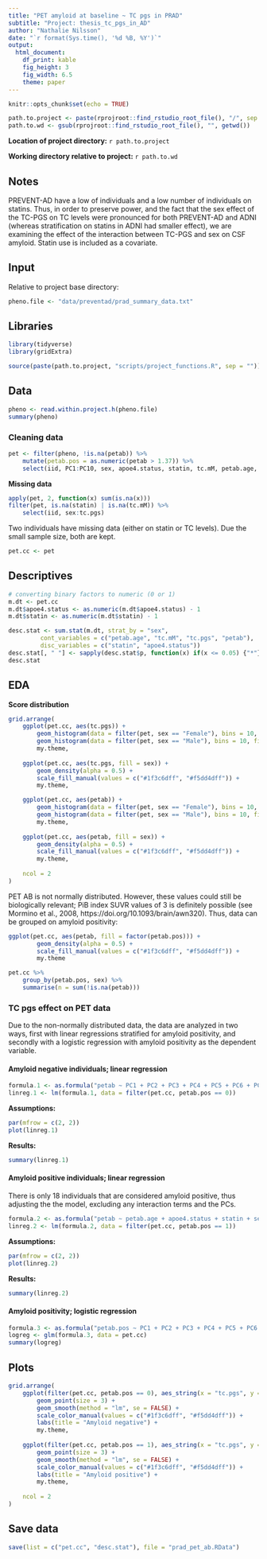 ```yaml
---
title: "PET amyloid at baseline ~ TC pgs in PRAD"
subtitle: "Project: thesis_tc_pgs_in_AD"
author: "Nathalie Nilsson"
date: "`r format(Sys.time(), '%d %B, %Y')`"
output: 
  html_document: 
    df_print: kable
    fig_height: 3
    fig_width: 6.5
    theme: paper
---
```


```r
knitr::opts_chunk$set(echo = TRUE)
```

```r
path.to.project <- paste(rprojroot::find_rstudio_root_file(), "/", sep = "")
path.to.wd <- gsub(rprojroot::find_rstudio_root_file(), "", getwd())
```
**Location of project directory:** `r path.to.project`

**Working directory relative to project:** `r path.to.wd`

## Notes
PREVENT-AD have a low of individuals and a low number of individuals on statins. Thus, in order to preserve power, and the fact that the sex effect of the TC-PGS on TC levels were pronounced for both PREVENT-AD and ADNI (whereas stratification on statins in ADNI had smaller effect), we are examining the effect of the interaction between TC-PGS and sex on CSF amyloid. Statin use is included as a covariate. 

## Input
Relative to project base directory:
```r
pheno.file <- "data/preventad/prad_summary_data.txt"
```

## Libraries
```r
library(tidyverse)
library(gridExtra)

source(paste(path.to.project, "scripts/project_functions.R", sep = ""))
```

## Data
```r
pheno <- read.within.project.h(pheno.file)
summary(pheno)
```

### Cleaning data
```r
pet <- filter(pheno, !is.na(petab)) %>%
    mutate(petab.pos = as.numeric(petab > 1.37)) %>%
    select(iid, PC1:PC10, sex, apoe4.status, statin, tc.mM, petab.age, petab, petab.pos, tc.pgs)
```

**Missing data**
```r
apply(pet, 2, function(x) sum(is.na(x)))
filter(pet, is.na(statin) | is.na(tc.mM)) %>%
    select(iid, sex:tc.pgs)
```
Two individuals have missing data (either on statin or TC levels). Due the small sample size, both are kept. 

```r
pet.cc <- pet
```

## Descriptives
```r
# converting binary factors to numeric (0 or 1)
m.dt <- pet.cc
m.dt$apoe4.status <- as.numeric(m.dt$apoe4.status) - 1
m.dt$statin <- as.numeric(m.dt$statin) - 1

desc.stat <- sum.stat(m.dt, strat_by = "sex", 
         cont_variables = c("petab.age", "tc.mM", "tc.pgs", "petab"), 
         disc_variables = c("statin", "apoe4.status"))
desc.stat[, " "] <- sapply(desc.stat$p, function(x) if(x <= 0.05) {"*"} else {""})
desc.stat
```

## EDA

**Score distribution**
```r
grid.arrange(
    ggplot(pet.cc, aes(tc.pgs)) + 
        geom_histogram(data = filter(pet, sex == "Female"), bins = 10, fill = "#1f3c6dff") +
        geom_histogram(data = filter(pet, sex == "Male"), bins = 10, fill = "#f5dd4dff") +
        my.theme, 
    
    ggplot(pet.cc, aes(tc.pgs, fill = sex)) +
        geom_density(alpha = 0.5) +
        scale_fill_manual(values = c("#1f3c6dff", "#f5dd4dff")) +
        my.theme,

    ggplot(pet.cc, aes(petab)) + 
        geom_histogram(data = filter(pet, sex == "Female"), bins = 10, fill = "#1f3c6dff") +
        geom_histogram(data = filter(pet, sex == "Male"), bins = 10, fill = "#f5dd4dff") +
        my.theme, 
    
    ggplot(pet.cc, aes(petab, fill = sex)) +
        geom_density(alpha = 0.5) +
        scale_fill_manual(values = c("#1f3c6dff", "#f5dd4dff")) +
        my.theme,
    
    ncol = 2
)
```

PET AB is not normally distributed. However, these values could still be biologically relevant; PiB index SUVR values of 3 is definitely possible (see Mormino et al., 2008, https://doi.org/10.1093/brain/awn320). Thus, data can be grouped on amyloid positivity:
```r
ggplot(pet.cc, aes(petab, fill = factor(petab.pos))) +
        geom_density(alpha = 0.5) +
        scale_fill_manual(values = c("#1f3c6dff", "#f5dd4dff")) +
        my.theme
```


```r
pet.cc %>%
    group_by(petab.pos, sex) %>%
    summarise(n = sum(!is.na(petab)))
```

### TC pgs effect on PET data
Due to the non-normally distributed data, the data are analyzed in two ways, first with linear regressions stratified for amyloid positivity, and secondly with a logistic regression with amyloid positivity as the dependent variable. 

#### Amyloid negative individuals; linear regression
```r
formula.1 <- as.formula("petab ~ PC1 + PC2 + PC3 + PC4 + PC5 + PC6 + PC7 + PC8 + PC9 + PC10 + petab.age + apoe4.status + statin + sex * tc.pgs")
linreg.1 <- lm(formula.1, data = filter(pet.cc, petab.pos == 0))
```

**Assumptions:**
```r
par(mfrow = c(2, 2))
plot(linreg.1)
```

**Results:**
```r
summary(linreg.1)
```

#### Amyloid positive individuals; linear regression
There is only 18 individuals that are considered amyloid positive, thus adjusting the the model, excluding any interaction terms and the PCs.
```r
formula.2 <- as.formula("petab ~ petab.age + apoe4.status + statin + sex + tc.pgs")
linreg.2 <- lm(formula.2, data = filter(pet.cc, petab.pos == 1))
```

**Assumptions:**
```r
par(mfrow = c(2, 2))
plot(linreg.2)
```

**Results:**
```r
summary(linreg.2)
```

#### Amyloid positivity; logistic regression
```r
formula.3 <- as.formula("petab.pos ~ PC1 + PC2 + PC3 + PC4 + PC5 + PC6 + PC7 + PC8 + PC9 + PC10 + petab.age + apoe4.status + statin + sex * tc.pgs")
logreg <- glm(formula.3, data = pet.cc)
summary(logreg)
```

## Plots
```r
grid.arrange(
    ggplot(filter(pet.cc, petab.pos == 0), aes_string(x = "tc.pgs", y = "petab", color = "sex")) +
        geom_point(size = 3) +
        geom_smooth(method = "lm", se = FALSE) +
        scale_color_manual(values = c("#1f3c6dff", "#f5dd4dff")) +
        labs(title = "Amyloid negative") +
        my.theme, 
    
    ggplot(filter(pet.cc, petab.pos == 1), aes_string(x = "tc.pgs", y = "petab")) +
        geom_point(size = 3) +
        geom_smooth(method = "lm", se = FALSE) +
        scale_color_manual(values = c("#1f3c6dff", "#f5dd4dff")) +
        labs(title = "Amyloid positive") +
        my.theme, 
    
    ncol = 2
)

```

## Save data
```r
save(list = c("pet.cc", "desc.stat"), file = "prad_pet_ab.RData")
```

